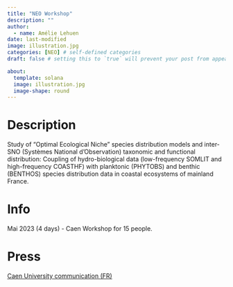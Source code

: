 ```yaml
---
title: "NEO Workshop"
description: ""
author:
  - name: Amélie Lehuen
date: last-modified
image: illustration.jpg
categories: [NEO] # self-defined categories
draft: false # setting this to `true` will prevent your post from appearing on your listing page until you're ready!

about:
  template: solana
  image: illustration.jpg
  image-shape: round
---
```


::: panel-tabset
# Description

Study of "Optimal Ecological Niche" species distribution models and inter-SNO (Systèmes National d'Observation) taxonomic and functional distribution: Coupling of hydro-biological data (low-frequency SOMLIT and high-frequency COASTHF) with planktonic (PHYTOBS) and benthic (BENTHOS) species distribution data in coastal ecosystems of mainland France.

# Info
Mai 2023 (4 days) - Caen
Workshop for 15 people.

# Press
[Caen University communication (FR)](https://www.unicaen.fr/les-specialistes-des-observatoires-marins-cotiers-ont-rendez-vous-a-caen/)

:::